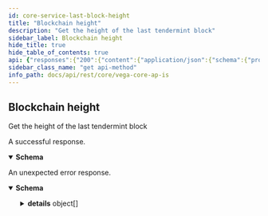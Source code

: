 ```yaml
---
id: core-service-last-block-height
title: "Blockchain height"
description: "Get the height of the last tendermint block"
sidebar_label: Blockchain height
hide_title: true
hide_table_of_contents: true
api: {"responses":{"200":{"content":{"application/json":{"schema":{"properties":{"chainId":{"title":"the network chain id from which the block comes from","type":"string"},"hash":{"title":"last block hash","type":"string"},"height":{"format":"uint64","title":"last block height","type":"string"},"spamPowDifficulty":{"format":"int64","title":"the difficulty of the proof of work (target number of zeros)","type":"integer"},"spamPowHashFunction":{"title":"supported proof of work hash function","type":"string"},"spamPowIncreasingDifficulty":{"title":"is increasing difficulty allowed for using the same height for more than `spam_pow_number_of_past_blocks` transactions","type":"boolean"},"spamPowNumberOfPastBlocks":{"format":"int64","title":"supported proof of work number of blocks behind current height allowed","type":"integer"},"spamPowNumberOfTxPerBlock":{"format":"int64","title":"allowed number of transactions per block","type":"integer"}},"title":"A response with the height of the last block processed by\ntendermint","type":"object"}}},"description":"A successful response."},"default":{"content":{"application/json":{"schema":{"properties":{"code":{"format":"int32","type":"integer"},"details":{"items":{"additionalProperties":{},"properties":{"@type":{"type":"string"}},"type":"object"},"type":"array"},"message":{"type":"string"}},"type":"object"}}},"description":"An unexpected error response."}},"tags":["CoreService"],"description":"Get the height of the last tendermint block","operationId":"CoreService_LastBlockHeight","method":"get","path":"/blockchain/height","servers":[{"url":"https://api.n06.testnet.vega.xyz"},{"url":"https://api.n07.testnet.vega.xyz"},{"url":"https://api.n08.testnet.vega.xyz"},{"url":"https://api.n09.testnet.vega.xyz"},{"url":"https://api.n10.testnet.vega.xyz"},{"url":"https://api.n11.testnet.vega.xyz"},{"url":"https://api.n12.testnet.vega.xyz"}],"info":{"title":"Vega core APIs","version":"0.57.0"},"postman":{"name":"Blockchain height","description":{"content":"Get the height of the last tendermint block","type":"text/plain"},"url":{"path":["blockchain","height"],"host":["{{baseUrl}}"],"query":[],"variable":[]},"header":[{"key":"Accept","value":"application/json"}],"method":"GET"}}
sidebar_class_name: "get api-method"
info_path: docs/api/rest/core/vega-core-ap-is
---
```



## Blockchain height



Get the height of the last tendermint block

<div><ApiTabs><TabItem label={"200"} value={"200"}><div>

A successful response.

</div><div><MimeTabs groupId={"mime-type"}><TabItem label={"application/json"} value={"application/json"}><SchemaTabs groupId={"schema-tabs"}><TabItem label={"Schema"} value={"Schema"}><details style={{}} data-collapsed={false} open={true}><summary style={{"textAlign":"left"}}><strong>Schema</strong></summary><div style={{"textAlign":"left","marginLeft":"1rem"}}></div><ul style={{"marginLeft":"1rem"}}><SchemaItem collapsible={false} name={"chainId"} required={false} schemaDescription={undefined} schemaName={"the network chain id from which the block comes from"} qualifierMessage={undefined} defaultValue={undefined}></SchemaItem><SchemaItem collapsible={false} name={"hash"} required={false} schemaDescription={undefined} schemaName={"last block hash"} qualifierMessage={undefined} defaultValue={undefined}></SchemaItem><SchemaItem collapsible={false} name={"height"} required={false} schemaDescription={undefined} schemaName={"uint64"} qualifierMessage={undefined} defaultValue={undefined}></SchemaItem><SchemaItem collapsible={false} name={"spamPowDifficulty"} required={false} schemaDescription={undefined} schemaName={"int64"} qualifierMessage={undefined} defaultValue={undefined}></SchemaItem><SchemaItem collapsible={false} name={"spamPowHashFunction"} required={false} schemaDescription={undefined} schemaName={"supported proof of work hash function"} qualifierMessage={undefined} defaultValue={undefined}></SchemaItem><SchemaItem collapsible={false} name={"spamPowIncreasingDifficulty"} required={false} schemaDescription={undefined} schemaName={"is increasing difficulty allowed for using the same height for more than `spam_pow_number_of_past_blocks` transactions"} qualifierMessage={undefined} defaultValue={undefined}></SchemaItem><SchemaItem collapsible={false} name={"spamPowNumberOfPastBlocks"} required={false} schemaDescription={undefined} schemaName={"int64"} qualifierMessage={undefined} defaultValue={undefined}></SchemaItem><SchemaItem collapsible={false} name={"spamPowNumberOfTxPerBlock"} required={false} schemaDescription={undefined} schemaName={"int64"} qualifierMessage={undefined} defaultValue={undefined}></SchemaItem></ul></details></TabItem><TabItem label={"Example (from schema)"} value={"Example (from schema)"}><ResponseSamples responseExample={"{\n  \"chainId\": \"string\",\n  \"hash\": \"string\",\n  \"height\": \"string\",\n  \"spamPowDifficulty\": 0,\n  \"spamPowHashFunction\": \"string\",\n  \"spamPowIncreasingDifficulty\": true,\n  \"spamPowNumberOfPastBlocks\": 0,\n  \"spamPowNumberOfTxPerBlock\": 0\n}"} language={"json"}></ResponseSamples></TabItem></SchemaTabs></TabItem></MimeTabs></div></TabItem><TabItem label={"default"} value={"default"}><div>

An unexpected error response.

</div><div><MimeTabs groupId={"mime-type"}><TabItem label={"application/json"} value={"application/json"}><SchemaTabs groupId={"schema-tabs"}><TabItem label={"Schema"} value={"Schema"}><details style={{}} data-collapsed={false} open={true}><summary style={{"textAlign":"left"}}><strong>Schema</strong></summary><div style={{"textAlign":"left","marginLeft":"1rem"}}></div><ul style={{"marginLeft":"1rem"}}><SchemaItem collapsible={false} name={"code"} required={false} schemaDescription={undefined} schemaName={"int32"} qualifierMessage={undefined} defaultValue={undefined}></SchemaItem><SchemaItem collapsible={true} className={"schemaItem"}><details style={{}}><summary style={{}}><strong>details</strong><span style={{"opacity":"0.6"}}> object[]</span></summary><div style={{"marginLeft":"1rem"}}><SchemaItem collapsible={false} name={"@type"} required={false} schemaDescription={undefined} schemaName={"string"} qualifierMessage={undefined} defaultValue={undefined}></SchemaItem></div></details></SchemaItem><SchemaItem collapsible={false} name={"message"} required={false} schemaDescription={undefined} schemaName={"string"} qualifierMessage={undefined} defaultValue={undefined}></SchemaItem></ul></details></TabItem><TabItem label={"Example (from schema)"} value={"Example (from schema)"}><ResponseSamples responseExample={"{\n  \"code\": 0,\n  \"details\": [\n    {\n      \"@type\": \"string\"\n    }\n  ],\n  \"message\": \"string\"\n}"} language={"json"}></ResponseSamples></TabItem></SchemaTabs></TabItem></MimeTabs></div></TabItem></ApiTabs></div>
      